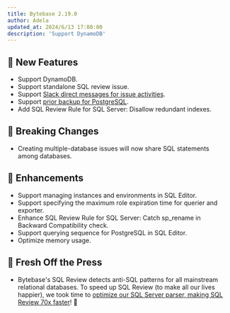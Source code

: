 ```yaml
---
title: Bytebase 2.19.0
author: Adela
updated_at: 2024/6/13 17:00:00
description: 'Support DynamoDB'
---
```



## 🚀 New Features

- Support DynamoDB.
- Support standalone SQL review issue.
- Support [Slack direct messages for issue activities](/change-database/webhook/#supported-events).
- Support [prior backup for PostgreSQL](/change-database/rollback-data-changes/).
- Add SQL Review Rule for SQL Server: Disallow redundant indexes.

## 🔔 Breaking Changes

- Creating multiple-database issues will now share SQL statements among databases.

## 🎄 Enhancements

- Support managing instances and environments in SQL Editor.
- Support specifying the maximum role expiration time for querier and exporter.
- Enhance SQL Review Rule for SQL Server: Catch sp_rename in Backward Compatibility check.
- Support querying sequence for PostgreSQL in SQL Editor.
- Optimize memory usage.

## 📰 Fresh Off the Press

- Bytebase's SQL Review detects anti-SQL patterns for all mainstream relational databases. To speed up SQL Review (to make all our lives happier), we took time to [optimize our SQL Server parser, making SQL Review 70x faster](/blog/how-we-improved-sql-parser-speed-70x/)! 🚀

<InstallUpgrade />
